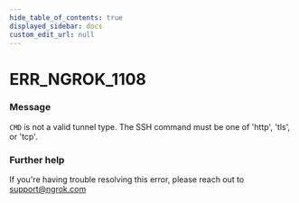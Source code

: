 ```yaml
---
hide_table_of_contents: true
displayed_sidebar: docs
custom_edit_url: null
---
```



# ERR_NGROK_1108

### Message

`CMD` is not a valid tunnel type. The SSH command must be one of 'http', 'tls', or 'tcp'.

### Further help

If you're having trouble resolving this error, please reach out to [support@ngrok.com](mailto:support@ngrok.com?subject=Help%20with%20ERR_NGROK_1108)

<ErrorDetails error="err_ngrok_1108" />
